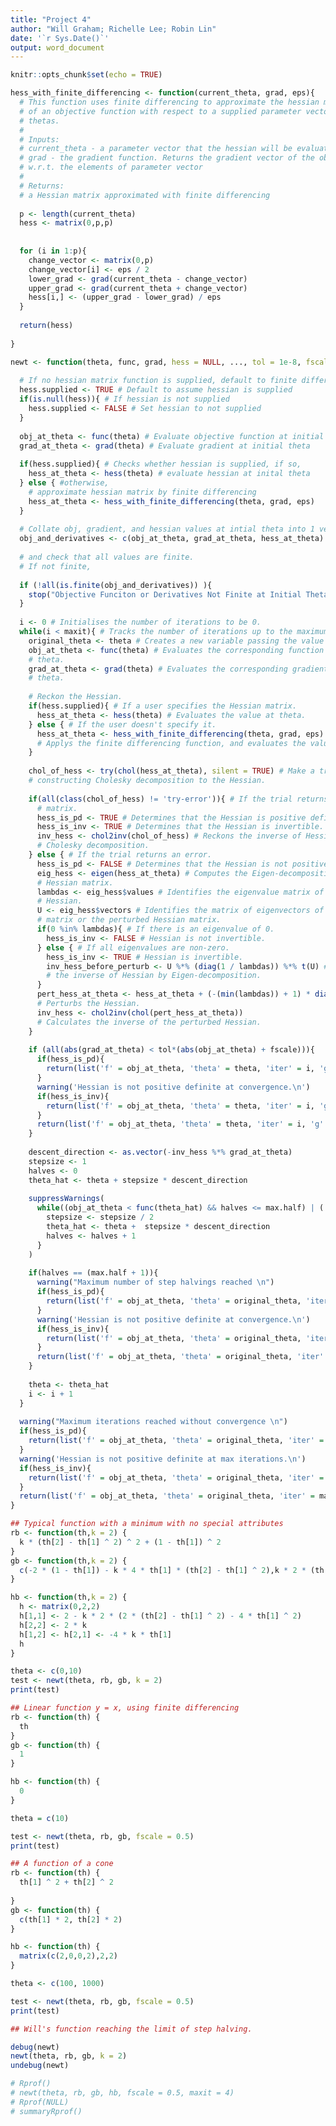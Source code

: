 ```yaml
---
title: "Project 4"
author: "Will Graham; Richelle Lee; Robin Lin"
date: '`r Sys.Date()`'
output: word_document
---
```


```r
knitr::opts_chunk$set(echo = TRUE)
```

```r
hess_with_finite_differencing <- function(current_theta, grad, eps){
  # This function uses finite differencing to approximate the hessian matrix
  # of an objective function with respect to a supplied parameter vector of 
  # thetas. 
  #
  # Inputs:
  # current_theta - a parameter vector that the hessian will be evaluated at
  # grad - the gradient function. Returns the gradient vector of the objective
  # w.r.t. the elements of parameter vector
  # 
  # Returns:
  # a Hessian matrix approximated with finite differencing
  
  p <- length(current_theta)
  hess <- matrix(0,p,p)
  
  
  for (i in 1:p){
    change_vector <- matrix(0,p)
    change_vector[i] <- eps / 2
    lower_grad <- grad(current_theta - change_vector)
    upper_grad <- grad(current_theta + change_vector)
    hess[i,] <- (upper_grad - lower_grad) / eps
  }
  
  return(hess)
  
}
```

```r
newt <- function(theta, func, grad, hess = NULL, ..., tol = 1e-8, fscale = 1,   maxit = 100, max.half = 20, eps = 1e-6){
  
  # If no hessian matrix function is supplied, default to finite differencing
  hess.supplied <- TRUE # Default to assume hessian is supplied
  if(is.null(hess)){ # If hessian is not supplied
    hess.supplied <- FALSE # Set hessian to not supplied
  }
  
  obj_at_theta <- func(theta) # Evaluate objective function at initial theta
  grad_at_theta <- grad(theta) # Evaluate gradient at initial theta
  
  if(hess.supplied){ # Checks whether hessian is supplied, if so,
    hess_at_theta <- hess(theta) # evaluate hessian at inital theta
  } else { #otherwise,
    # approximate hessian matrix by finite differencing
    hess_at_theta <- hess_with_finite_differencing(theta, grad, eps)
  }
  
  # Collate obj, gradient, and hessian values at intial theta into 1 vector,
  obj_and_derivatives <- c(obj_at_theta, grad_at_theta, hess_at_theta)
  
  # and check that all values are finite.
  # If not finite,
  
  if (!all(is.finite(obj_and_derivatives)) ){
    stop("Objective Funciton or Derivatives Not Finite at Initial Theta")
  }
  
  i <- 0 # Initialises the number of iterations to be 0. 
  while(i < maxit){ # Tracks the number of iterations up to the maximum allowance.
    original_theta <- theta # Creates a new variable passing the value of theta.
    obj_at_theta <- func(theta) # Evaluates the corresponding function value at
    # theta.
    grad_at_theta <- grad(theta) # Evaluates the corresponding gradient value at
    # theta. 
    
    # Reckon the Hessian.
    if(hess.supplied){ # If a user specifies the Hessian matrix.
      hess_at_theta <- hess(theta) # Evaluates the value at theta.
    } else { # If the user doesn't specify it.
      hess_at_theta <- hess_with_finite_differencing(theta, grad, eps)
      # Applys the finite differencing function, and evaluates the value at theta.
    }
    
    chol_of_hess <- try(chol(hess_at_theta), silent = TRUE) # Make a trial of 
    # constructing Cholesky decomposition to the Hessian.
    
    if(all(class(chol_of_hess) != 'try-error')){ # If the trial returns a numeric
      # matrix.
      hess_is_pd <- TRUE # Determines that the Hessian is positive definite.
      hess_is_inv <- TRUE # Determines that the Hessian is invertible.
      inv_hess <- chol2inv(chol_of_hess) # Reckons the inverse of Hessian from 
      # Cholesky decomposition.
    } else { # If the trial returns an error.
      hess_is_pd <- FALSE # Determines that the Hessian is not positive definite. 
      eig_hess <- eigen(hess_at_theta) # Computes the Eigen-decomposition on the        
      # Hessian matrix.
      lambdas <- eig_hess$values # Identifies the eigenvalue matrix of the
      # Hessian.
      U <- eig_hess$vectors # Identifies the matrix of eigenvectors of the Hessian 
      # matrix or the perturbed Hessian matrix.
      if(0 %in% lambdas){ # If there is an eigenvalue of 0.
        hess_is_inv <- FALSE # Hessian is not invertible.
      } else { # If all eigenvalues are non-zero.
        hess_is_inv <- TRUE # Hessian is invertible.
        inv_hess_before_perturb <- U %*% (diag(1 / lambdas)) %*% t(U) # Calculates
        # the inverse of Hessian by Eigen-decomposition.
      }
      pert_hess_at_theta <- hess_at_theta + (-(min(lambdas)) + 1) * diag(dim(as.matrix(hess_at_theta))[1]) 
      # Perturbs the Hessian.
      inv_hess <- chol2inv(chol(pert_hess_at_theta)) 
      # Calculates the inverse of the perturbed Hessian.
    }  
    
    if (all(abs(grad_at_theta) < tol*(abs(obj_at_theta) + fscale))){
      if(hess_is_pd){
        return(list('f' = obj_at_theta, 'theta' = theta, 'iter' = i, 'g' = grad_at_theta, 'Hi' = inv_hess))
      } 
      warning('Hessian is not positive definite at convergence.\n')
      if(hess_is_inv){
        return(list('f' = obj_at_theta, 'theta' = theta, 'iter' = i, 'g' = grad_at_theta, 'Hi' = inv_hess_before_perturb))
      }
      return(list('f' = obj_at_theta, 'theta' = theta, 'iter' = i, 'g' = grad_at_theta, 'Hi' = "Hessian is not invertible"))
    }
    
    descent_direction <- as.vector(-inv_hess %*% grad_at_theta)
    stepsize <- 1
    halves <- 0
    theta_hat <- theta + stepsize * descent_direction
    
    suppressWarnings(
      while((obj_at_theta < func(theta_hat) && halves <= max.half) | (!(is.finite(func(theta_hat))) && halves <= max.half)){
        stepsize <- stepsize / 2
        theta_hat <- theta +  stepsize * descent_direction
        halves <- halves + 1
      }
    ) 
    
    if(halves == (max.half + 1)){
      warning("Maximum number of step halvings reached \n")
      if(hess_is_pd){
        return(list('f' = obj_at_theta, 'theta' = original_theta, 'iter' = i, 'g' = grad_at_theta, 'Hi' = inv_hess))
      }  
      warning('Hessian is not positive definite at convergence.\n')
      if(hess_is_inv){
        return(list('f' = obj_at_theta, 'theta' = original_theta, 'iter' = i, 'g' = grad_at_theta, 'Hi' = inv_hess_before_perturb))
      }
      return(list('f' = obj_at_theta, 'theta' = original_theta, 'iter' = i, 'g' = grad_at_theta, 'Hi' = "Hessian is not invertible"))
    }
    
    theta <- theta_hat
    i <- i + 1
  }
  
  warning("Maximum iterations reached without convergence \n")
  if(hess_is_pd){
    return(list('f' = obj_at_theta, 'theta' = original_theta, 'iter' = maxit, 'g' = grad_at_theta, 'Hi' = inv_hess))
  }  
  warning('Hessian is not positive definite at max iterations.\n')
  if(hess_is_inv){
    return(list('f' = obj_at_theta, 'theta' = original_theta, 'iter' = maxit, 'g' = grad_at_theta, 'Hi' = inv_hess_before_perturb))
  }
  return(list('f' = obj_at_theta, 'theta' = original_theta, 'iter' = maxit, 'g' = grad_at_theta, 'Hi' = "Hessian is not invertible"))
}
```

```r
## Typical function with a minimum with no special attributes
rb <- function(th,k = 2) {
  k * (th[2] - th[1] ^ 2) ^ 2 + (1 - th[1]) ^ 2
}
gb <- function(th,k = 2) {
  c(-2 * (1 - th[1]) - k * 4 * th[1] * (th[2] - th[1] ^ 2),k * 2 * (th[2] - th[1] ^ 2))
}

hb <- function(th,k = 2) {
  h <- matrix(0,2,2)
  h[1,1] <- 2 - k * 2 * (2 * (th[2] - th[1] ^ 2) - 4 * th[1] ^ 2)
  h[2,2] <- 2 * k
  h[1,2] <- h[2,1] <- -4 * k * th[1]
  h
}

theta <- c(0,10)
test <- newt(theta, rb, gb, k = 2)
print(test)
```

```r
## Linear function y = x, using finite differencing
rb <- function(th) {
  th
}
gb <- function(th) {
  1
}

hb <- function(th) {
  0
}

theta = c(10)

test <- newt(theta, rb, gb, fscale = 0.5)
print(test)
```

```r
## A function of a cone
rb <- function(th) {
  th[1] ^ 2 + th[2] ^ 2
  
}
gb <- function(th) {
  c(th[1] * 2, th[2] * 2)
}

hb <- function(th) {
  matrix(c(2,0,0,2),2,2)
}

theta <- c(100, 1000)

test <- newt(theta, rb, gb, fscale = 0.5)
print(test)
```

```r
## Will's function reaching the limit of step halving.
```


```r
debug(newt)
newt(theta, rb, gb, k = 2)
undebug(newt)
```

```r
# Rprof()
# newt(theta, rb, gb, hb, fscale = 0.5, maxit = 4)
# Rprof(NULL)
# summaryRprof()
```

